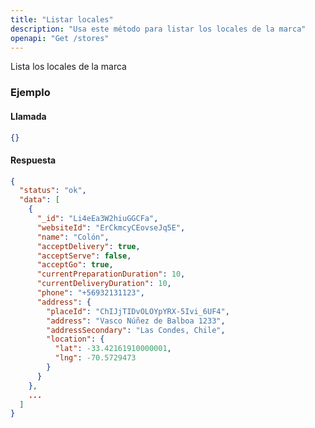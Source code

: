 ```yaml
---
title: "Listar locales"
description: "Usa este método para listar los locales de la marca"
openapi: "Get /stores"
---
```


Lista los locales de la marca

### Ejemplo

#### Llamada 
```json
{}
```

#### Respuesta

```json 
{
  "status": "ok",
  "data": [
    {
      "_id": "Li4eEa3W2hiuGGCFa",
      "websiteId": "ErCkmcyCEovseJq5E",
      "name": "Colón",
      "acceptDelivery": true,
      "acceptServe": false,
      "acceptGo": true,
      "currentPreparationDuration": 10,
      "currentDeliveryDuration": 10,
      "phone": "+56932131123",
      "address": {
        "placeId": "ChIJjTIDvOLOYpYRX-5Ivi_6UF4",
        "address": "Vasco Núñez de Balboa 1233",
        "addressSecondary": "Las Condes, Chile",
        "location": {
          "lat": -33.42161910000001,
          "lng": -70.5729473
        }
      }
    },
    ...
  ]
}
```